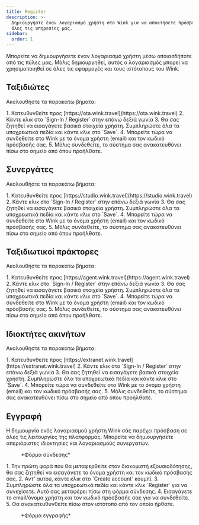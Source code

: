 ```yaml
---
title: Register
description: >-
  Δημιουργήστε έναν λογαριασμό χρήστη στο Wink για να αποκτήσετε πρόσβαση σε
  όλες τις υπηρεσίες μας.
sidebar:
  order: 1
---
```


Μπορείτε να δημιουργήσετε έναν λογαριασμό χρήστη μέσω οποιασδήποτε από τις πύλες μας. Μόλις δημιουργηθεί, αυτός ο λογαριασμός μπορεί να χρησιμοποιηθεί σε όλες τις εφαρμογές και τους ιστότοπους του Wink.

## Ταξιδιώτες

Ακολουθήστε τα παρακάτω βήματα:

<Steps>
  1. Κατευθυνθείτε προς [https://ota.wink.travel](https://ota.wink.travel)
  2. Κάντε κλικ στο `Sign-In / Register` στην επάνω δεξιά γωνία
  3. Θα σας ζητηθεί να εισαγάγετε βασικά στοιχεία χρήστη. Συμπληρώστε όλα τα υποχρεωτικά πεδία και κάντε κλικ στο `Save`.
  4. Μπορείτε τώρα να συνδεθείτε στο Wink με το όνομα χρήστη (email) και τον κωδικό πρόσβασής σας.
  5. Μόλις συνδεθείτε, το σύστημα σας ανακατευθύνει πίσω στο σημείο από όπου προήλθατε.
</Steps>


## Συνεργάτες

Ακολουθήστε τα παρακάτω βήματα:

<Steps>
  1. Κατευθυνθείτε προς [https://studio.wink.travel](https://studio.wink.travel)
  2. Κάντε κλικ στο `Sign-In / Register` στην επάνω δεξιά γωνία
  3. Θα σας ζητηθεί να εισαγάγετε βασικά στοιχεία χρήστη. Συμπληρώστε όλα τα υποχρεωτικά πεδία και κάντε κλικ στο `Save`.
  4. Μπορείτε τώρα να συνδεθείτε στο Wink με το όνομα χρήστη (email) και τον κωδικό πρόσβασής σας.
  5. Μόλις συνδεθείτε, το σύστημα σας ανακατευθύνει πίσω στο σημείο από όπου προήλθατε.
</Steps>


## Ταξιδιωτικοί πράκτορες

Ακολουθήστε τα παρακάτω βήματα:

<Steps>
  1. Κατευθυνθείτε προς [https://agent.wink.travel](https://agent.wink.travel)
  2. Κάντε κλικ στο `Sign-In / Register` στην επάνω δεξιά γωνία
  3. Θα σας ζητηθεί να εισαγάγετε βασικά στοιχεία χρήστη. Συμπληρώστε όλα τα υποχρεωτικά πεδία και κάντε κλικ στο `Save`.
  4. Μπορείτε τώρα να συνδεθείτε στο Wink με το όνομα χρήστη (email) και τον κωδικό πρόσβασής σας.
  5. Μόλις συνδεθείτε, το σύστημα σας ανακατευθύνει πίσω στο σημείο από όπου προήλθατε.
</Steps>


## Ιδιοκτήτες ακινήτων

Ακολουθήστε τα παρακάτω βήματα:

<Steps>
  1. Κατευθυνθείτε προς [https://extranet.wink.travel](https://extranet.wink.travel)
  2. Κάντε κλικ στο `Sign-In / Register` στην επάνω δεξιά γωνία
  3. Θα σας ζητηθεί να εισαγάγετε βασικά στοιχεία χρήστη. Συμπληρώστε όλα τα υποχρεωτικά πεδία και κάντε κλικ στο `Save`.
  4. Μπορείτε τώρα να συνδεθείτε στο Wink με το όνομα χρήστη (email) και τον κωδικό πρόσβασής σας.
  5. Μόλις συνδεθείτε, το σύστημα σας ανακατευθύνει πίσω στο σημείο από όπου προήλθατε.
</Steps>


## Εγγραφή

Η δημιουργία ενός λογαριασμού χρήστη Wink σάς παρέχει πρόσβαση σε όλες τις λειτουργίες της πλατφόρμας. Μπορείτε να δημιουργήσετε απεριόριστες ιδιοκτησίες και λογαριασμούς συνεργατών.

<figure>
  <CloudinaryImage width="350" height="553" resize="scale" quality="best" alt="Σύνδεση" src="academy/sign-in" errorImage="noimage_opaque_nyrtl0.png" />

  <figcaption>*Φόρμα σύνδεσης*</figcaption>
</figure>


<Steps>
  1. Την πρώτη φορά που θα μεταφερθείτε στον διακομιστή εξουσιοδότησης, θα σας ζητηθεί να εισαγάγετε το όνομα χρήστη και τον κωδικό πρόσβασής σας.
  2. Αντ' αυτού, κάντε κλικ στο `Create account` κουμπί.
  3. Συμπληρώστε όλα τα υποχρεωτικά πεδία και κάντε κλικ `Register` για να συνεχίσετε. Αυτό σας μεταφέρει πίσω στη φόρμα σύνδεσης.
  4. Εισαγάγετε το email/όνομα χρήστη και τον κωδικό πρόσβασής σας για να συνδεθείτε.
  5. Θα ανακατευθυνθείτε πίσω στον ιστότοπο από τον οποίο ήρθατε.
</Steps>


<figure>
  <CloudinaryImage width="350" height="615" resize="scale" quality="best" alt="Μητρώο" src="academy/register" errorImage="noimage_opaque_nyrtl0.png" />

  <figcaption>*Φόρμα εγγραφής*</figcaption>
</figure>

